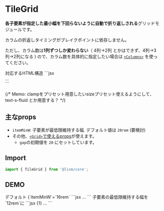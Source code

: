 
# TileGrid

**各子要素が指定した最小幅を下回らないように自動で折り返しされる**グリッドモジュールです。

<Alert preset="info">
カラムの折返しタイミングがブレイクポイントに依存しません。
</Alert>

ただし、カラム数は**1列ずつしか変わらない**（ 4列→2列 とかはできず、4列→3列→2列になる ) ので、カラム数を具体的に指定したい場合は [`<Columns>`](/docs/components/Columns) を使ってください。

<Demo>
	<Demo.Title>対応するHTML構造</Demo.Title>
	<Demo.Code>
	```jsx
	<div class="l--tileGrid">...</div>
	```
	</Demo.Code>
</Demo>


{/* Memo: clampをプリセット用意したいsizeプリセット使えるようにして、text-s-fluid とか用意する？ */}


## 主なprops
- `itemMinW`: 子要素が最低限維持する幅. デフォルト値は `20rem` (要検討)
- その他、[`<Grid>`で使えるprops](/docs/components/Grid#props)が使えます。
	- `gap`の初期値を `20` にセットしています。


## Import

```js
import { TileGrid } from '@lism/core';
```


## DEMO

<Demo className="has--box-guide">
	<Demo.Title>
		デフォルト (`itemMinW`=`16rem`
	</Demo.Title>
	<Demo.Preview resize p={20}>
		<TileGrid className='has:itemGuide'>
			<DammyText />
			<DammyText />
			<DammyText />
			<DammyText />
			<DammyText />
			<DammyText />
			<DammyText />
			<DammyText />
		</TileGrid>
	</Demo.Preview>
	<Demo.Code>
		```jsx
		<TileGrid>
			...
		</TileGrid>
		```
	</Demo.Code>
</Demo>


<Demo className="has--box-guide">
	<Demo.Title>
		子要素の最低限維持する幅を`12rem`に
	</Demo.Title>
	<Demo.Preview resize p={20}>
		<TileGrid itemMinW="12rem" className='has:itemGuide'>
			<DammyText />
			<DammyText />
			<DammyText />
			<DammyText />
			<DammyText />
			<DammyText />
			<DammyText />
			<DammyText />
		</TileGrid>
	</Demo.Preview>
	<Demo.Code>
		```jsx {1}
		<TileGrid itemMinW="12rem">
			...
		</TileGrid>
		```
	</Demo.Code>
</Demo>
